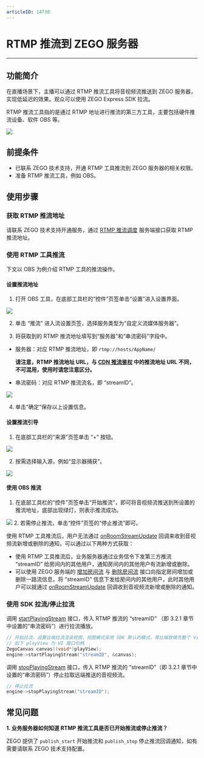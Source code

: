 ```yaml
---
articleID: 14738
---
```

# RTMP 推流到 ZEGO 服务器

- - -

## 功能简介

在直播场景下，主播可以通过 RTMP 推流工具将音视频流推送到 ZEGO 服务器，实现低延迟的效果。观众可以使用 ZEGO Express SDK 拉流。

RTMP 推流工具指的是通过 RTMP 地址进行推流的第三方工具，主要包括硬件推流设备、软件 OBS 等。

<Frame width="512" height="auto" caption=""><img src="https://storage.zego.im/sdk-doc/Pics/RtmpToZego/rtmptozego.png" /></Frame>


## 前提条件

- 已联系 ZEGO 技术支持，开通 RTMP 工具推流到 ZEGO 服务器的相关权限。
- 准备 RTMP 推流工具，例如 OBS。

## 使用步骤

### 获取 RTMP 推流地址

请联系 ZEGO 技术支持开通服务，通过 [RTMP 推流调度](/real-time-voice-video-server/api-reference/media-service/rtpm-dispatch) 服务端接口获取 RTMP 推流地址。

### 使用 RTMP 工具推流

下文以 OBS 为例介绍 RTMP 工具的推流操作。

#### 设置推流地址

1. 打开 OBS 工具，在底部工具栏的“控件”页签单击“设置”进入设置界面。

<Frame width="512" height="auto" caption=""><img src="https://storage.zego.im/sdk-doc/Pics/RtmpToZego/obs1.png" /></Frame>

2. 单击 “推流” 进入流设置页签，选择服务类型为“自定义流媒体服务器”。

3. 将获取到的 RTMP 推流地址填写到“服务器”和“串流密码”字段中。

- 服务器：对应 RTMP 推流地址，即 `rtmp://hosts/AppName/`

    **请注意，RTMP 推流地址 URL，与 [CDN 推流鉴权](!ExpressVideoSDK-CDN_StreamPublishing_Authentication) 中的推流地址 URL 不同，不可混用，使用时请您注意区分。**

- 串流密码：对应 RTMP 推流流名，即 “streamID”。

<Frame width="512" height="auto" caption=""><img src="https://storage.zego.im/sdk-doc/Pics/RtmpToZego/obs2.png" /></Frame>


4. 单击“确定”保存以上设置信息。

#### 设置推流引导

1. 在底部工具栏的“来源”页签单击 “+” 按钮。
<Frame width="512" height="auto" caption=""><img src="https://storage.zego.im/sdk-doc/Pics/RtmpToZego/obs3.png" /></Frame>

2. 按需选择输入源，例如“显示器捕获”。
<Frame width="512" height="auto" caption=""><img src="https://storage.zego.im/sdk-doc/Pics/RtmpToZego/obs4.png" /></Frame>

#### 使用 OBS 推流


1. 在底部工具栏的“控件”页签单击“开始推流”，即可将音视频流推送到所设置的推流地址，底部出现绿灯，则表示推流成功。
<Frame width="512" height="auto" caption=""><img src="https://storage.zego.im/sdk-doc/Pics/RtmpToZego/obs6.png" /></Frame>
2. 若需停止推流，单击“控件”页签的“停止推流”即可。

<Warning title="注意">



使用 RTMP 工具推流后，用户无法通过 [onRoomStreamUpdate](@onRoomStreamUpdate) 回调来收到音视频流新增或删除的通知，可以通过以下两种方式获取：
- 使用 RTMP 工具推流后，业务服务器通过业务信令下发第三方推流 “streamID” 给房间内的其他用户，通知房间内的其他用户有流新增或删除。
- 可以使用 ZEGO 服务端的 [增加房间流](/real-time-voice-video-server/api-reference/room/add-stream) 与 [删除房间流](/real-time-voice-video-server/api-reference/room/delete-stream) 接口向指定房间增加或删除一路流信息，将 “streamID” 信息下发给房间内的其他用户，此时其他用户可以就通过 [onRoomStreamUpdate](@onRoomStreamUpdate) 回调收到音视频流新增或删除的通知。

</Warning>



### 使用 SDK 拉流/停止拉流

调用 [startPlayingStream](@startPlayingStream) 接口，传入 RTMP 推流的 “streamID” （即 3.2.1 章节中设置的“串流密码”）进行拉流播放。

```cpp
// 开始拉流，设置远端拉流渲染视图，视图模式采用 SDK 默认的模式，等比缩放填充整个 View
// 如下 playView 为 UI 窗口句柄
ZegoCanvas canvas((void*)playView);
engine->startPlayingStream("streamID", &canvas);
```

调用 [stopPlayingStream](@stopPlayingStream) 接口，传入 RTMP 推流的 “streamID”（即 3.2.1 章节中设置的“串流密码”）停止拉取远端推送的音视频流。

```cpp
// 停止拉流
engine->stopPlayingStream("streamID");
```



## 常见问题

**1. 业务服务器如何知道 RTMP 推流工具是否已开始推流或停止推流？**

ZEGO 提供了 `publish_start` 开始推流和 `publish_stop` 停止推流回调通知，如有需要请联系 ZEGO 技术支持配置。
